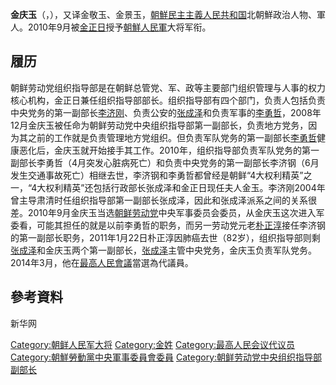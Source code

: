 {{unreferenced|time=2012-01-17T16:15:10+00:00}}
'''金庆玉'''（{{lang-ko|김경옥}}，{{bd|？}}），又译金敬玉、金景玉，[[朝鮮民主主義人民共和国|朝鮮民主主義人民共和国]]北朝鮮政治人物、軍人。2010年9月被[[金正日|金正日]]授予[[朝鮮人民軍|朝鮮人民軍]]大将军衔。

==履历==
朝鲜劳动党组织指导部是在朝鲜总管党、军、政等主要部门组织管理与人事的权力核心机构，金正日兼任组织指导部部长。组织指导部有四个部门，负责人包括负责中央党务的第一副部长[[李济刚|李济刚]]、负责公安的[[张成泽|张成泽]]和负责军事的[[李勇哲|李勇哲]]，2008年12月金庆玉被任命为朝鲜劳动党中央组织指导部第一副部长，负责地方党务，因为其之前的工作就是负责管理地方党组织。但负责军队党务的第一副部长[[李勇哲|李勇哲]]健康恶化后，金庆玉就开始接手其工作。2010年，组织指导部负责军队党务的第一副部长李勇哲（4月突发心脏病死亡）和负责中央党务的第一副部长李济钢（6月发生交通事故死亡）相继去世，李济钢和李勇哲都曾经是朝鲜“4大权利精英”之一，“4大权利精英”还包括行政部长张成泽和金正日现任夫人金玉。李济刚2004年曾主导肃清时任组织指导部第一副部长张成泽，因此和张成泽派系之间的关系很差。2010年9月金庆玉当选[[朝鲜劳动党|朝鲜劳动党]]中央军事委员会委员，从金庆玉这次进入军委看，可能其担任的就是以前李勇哲的职务，而另一劳动党元老[[朴正淳|朴正淳]]接任李济钢的第一副部长职务，2011年1月22日朴正淳因肺癌去世（82岁），组织指导部则剩[[张成泽|张成泽]]和金庆玉两个第一副部长，[[张成泽|张成泽]]主管中央党务，金庆玉负责军队党务。2014年3月，他在[[2014年朝鮮民主主義人民共和國最高人民會議選舉|最高人民會議]]當選為代議員。



== 參考資料 ==
新华网
{{朝鲜人物小作品}}
{{朝鲜劳动党中央军事委员会}}
[[Category:朝鲜人民军大将|Category:朝鲜人民军大将]]
[[Category:金姓|Category:金姓]]
[[Category:最高人民会议代议员|Category:最高人民会议代议员]]
[[Category:朝鮮勞動黨中央軍事委員會委員|Category:朝鮮勞動黨中央軍事委員會委員]]
[[Category:朝鲜劳动党中央组织指导部副部长|Category:朝鲜劳动党中央组织指导部副部长]]